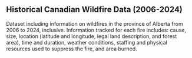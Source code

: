 ## Historical Canadian Wildfire Data (2006-2024)

Dataset including information on wildfires in the province of Alberta from 2006 to 2024, inclusive. Information tracked for each fire includes: cause, size, location (latitude and longitude, legal land description, and forest area), time and duration, weather conditions, staffing and physical resources used to suppress the fire, and area burned.

<div id="wildfire-content" style="display: none;">

::: {.static-content}

<div class="button-container">
  <a href="datasets/wildfire.csv" download class="download-button">
    Download CSV
  </a>
</div>

<div class="description-grid">

  <div class="field-label">CSV Name</div><div class="field-value">wildfire.csv</div>
  <div class="field-label">Dataset Characteristics</div><div class="field-value">Multivariate</div>
  <div class="field-label">Subject Area</div><div class="field-value">Climate Change</div>
  <div class="field-label">Associated Tasks</div><div class="field-value">Classification, Regression, Time Series, Geospatial Analysis</div>
  <div class="field-label">Feature Type</div><div class="field-value">Categorical, Integer</div>
  <div class="field-label">Instances</div><div class="field-value">26551 records</div>
  <div class="field-label">Features</div><div class="field-value">50</div>
  <div class="field-label">Has Missing Values?</div><div class="field-value">Yes</div>

</div>

<div class="table-container">
  <table class="styled-table">
    <thead>
      <tr>
        <th>Variable Name</th>
        <th>Role</th>
        <th>Type</th>
        <th>Description</th>
        <th>Units</th>
        <th>Missing Values</th>
      </tr>
    </thead>
    <tbody>
      <tr>
        <td>ASSESSMENT_HECTARES</td>
        <td>Feature</td>
        <td>Float</td>
        <td>Fire Size</td>
        <td>Hectares</td>
        <td>No</td>
      </tr>
      <tr>
        <td>TRUE_CAUSE</td>
        <td>Feature</td>
        <td>Categorical</td>
        <td>Insufficient Resources, Insufficient Buffer, Winter Burning, Incendiary Device, Permit Related, Friction Sprak, Hot Exhaust, Unclassified, Burning Substance, Arson Suspected, Unattended Fire, Unpredicatable Event, Mechanical Failure, Abandoned Fire, Vehicle Fire, Unsafe Fire, Line Impact, High Hazard, Flammable Fluis, Arson Known, Animals</td>
        <td></td>
        <td>No</td>
      </tr>
    </tbody>
  </table>
</div>

:::

:::{.grid-container}

<div class="grid-item" data-tags="r,data-wrangling,eda,regression,logistic-regression,dplyr,ggplot2,broom,gt,marginaleffects">
  <img src="img/dataset.png" width="20px" height="20px">
  <h3>Wildfire Example A</h3>
  <p>
<strong>Inquiry</strong>: Can we identify the environmental and human factors most associated with large wildfires (>10 hectares)?

<strong>Code Tags</strong>: r

<strong>Data Science Tags</strong>: data-wrangling, eda, regression, logistic-regression

<strong>Library Tags</strong>: dplyr, ggplot2, broom, gt, marginaleffects

<strong>Developer</strong>: Azin Piran
</p>
  <a href="https://fraramfra.github.io/capstoneproposal/website_files/notebooks/wildfire_exA.html" class="btn btn-outline-dark">Notebook</a>
  <a href="https://github.com/UBC-MDS/diverse-data-hub-dev/tree/main/Analysis/wildfire" class="btn btn-outline-dark">GitHub</a>
</div>

:::

::: {.static-content}

> Attribution: Data sourced from the Government of Alberta via the Government of Canada's Open Government Portal, available under an [Open Government Licence - Alberta](https://open.alberta.ca/licence). Original dataset: [Historical wildfire data: 2006-2024](https://open.canada.ca/data/en/dataset/a221e7a0-4f46-4be7-9c5a-e29de9a3447e).

:::

</div>